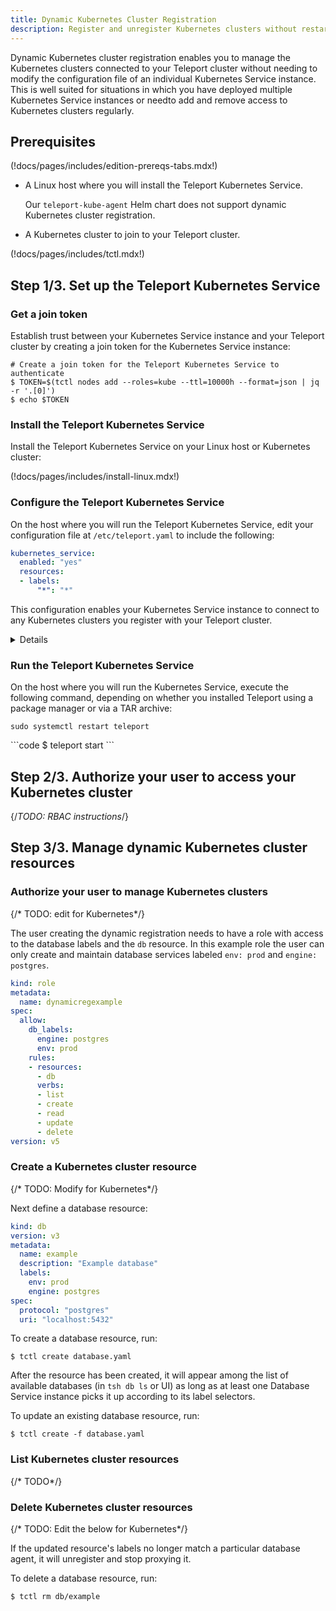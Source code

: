 ```yaml
---
title: Dynamic Kubernetes Cluster Registration
description: Register and unregister Kubernetes clusters without restarting a Teleport Kubernetes Service instance.
---
```


Dynamic Kubernetes cluster registration enables you to manage the Kubernetes
clusters connected to your Teleport cluster without needing to modify the
configuration file of an individual Kubernetes Service instance. This is well
suited for situations in which you have deployed multiple Kubernetes Service
instances or needto add and remove access to Kubernetes clusters regularly. 

## Prerequisites

(!docs/pages/includes/edition-prereqs-tabs.mdx!)

- A Linux host where you will install the Teleport Kubernetes Service.

  <Notice type="tip">

  Our `teleport-kube-agent` Helm chart does not support dynamic Kubernetes
  cluster registration.

  </Notice>

- A Kubernetes cluster to join to your Teleport cluster. 

(!docs/pages/includes/tctl.mdx!)

## Step 1/3. Set up the Teleport Kubernetes Service

### Get a join token

Establish trust between your Kubernetes Service instance and your Teleport
cluster by creating a join token for the Kubernetes Service instance:

```code
# Create a join token for the Teleport Kubernetes Service to authenticate
$ TOKEN=$(tctl nodes add --roles=kube --ttl=10000h --format=json | jq -r '.[0]')
$ echo $TOKEN
```

### Install the Teleport Kubernetes Service

Install the Teleport Kubernetes Service on your Linux host or Kubernetes
cluster:

(!docs/pages/includes/install-linux.mdx!)

### Configure the Teleport Kubernetes Service

On the host where you will run the Teleport Kubernetes Service, edit your
configuration file at `/etc/teleport.yaml` to include the following:

```yaml
kubernetes_service:
  enabled: "yes"
  resources:
  - labels:
      "*": "*"
```

This configuration enables your Kubernetes Service instance to connect to any
Kubernetes clusters you register with your Teleport cluster.

<Details title="Selectively watching Kubernetes clusters">

You can configure a Kubernetes Service instance to watch for a subset of
Kubernetes clusters by naming specific labels with a configuration similar to
the following:

```yaml
resources:
- labels:
    "env": "prod"
    "region": "us-east-2"
- labels:
    "env": "test"
    "region": "us-west-1"
```

For the Kubernetes Service to register a cluster, _any_ of the items in
`resources` must match. For this to happen, _all_ of the `labels` entries within
that item must match the cluster.

For example, a cluster with `env:prod` and `region:us-east-1` would not match
the configuration above, but a cluster with `env:test` and `region:us-west-1`
would match.

When you create dynamic Kubernetes cluster resources later in this guide, you
can assign them labels to ensure that only specific Kubernetes Service instances
will watch for them.

</Details>

### Run the Teleport Kubernetes Service

On the host where you will run the Kubernetes Service, execute the following
command, depending on whether you installed Teleport using a package manager or
via a TAR archive:

<Tabs>
<TabItem label="Package Manager">

```code
sudo systemctl restart teleport
```
</TabItem>
<TabItem label="TAR archive">
```code
$ teleport start
```
</TabItem>

## Step 2/3. Authorize your user to access your Kubernetes cluster

{/*TODO: RBAC instructions*/}

## Step 3/3. Manage dynamic Kubernetes cluster resources

### Authorize your user to manage Kubernetes clusters

{/* TODO: edit for Kubernetes*/}

The user creating the dynamic registration needs to have a role with access to the 
database labels and the `db` resource.  In this example role the user can only
create and maintain database services labeled `env: prod` and `engine: postgres`.

```yaml
kind: role
metadata:
  name: dynamicregexample
spec:
  allow:
    db_labels:
      engine: postgres
      env: prod
    rules:
    - resources:
      - db
      verbs:
      - list
      - create
      - read
      - update
      - delete
version: v5
```

### Create a Kubernetes cluster resource

{/* TODO: Modify for Kubernetes*/}

Next define a database resource:

```yaml
kind: db
version: v3
metadata:
  name: example
  description: "Example database"
  labels:
    env: prod
    engine: postgres
spec:
  protocol: "postgres"
  uri: "localhost:5432"
```

To create a database resource, run:

```code
$ tctl create database.yaml
```

After the resource has been created, it will appear among the list of available
databases (in `tsh db ls` or UI) as long as at least one Database Service
instance picks it up according to its label selectors.

To update an existing database resource, run:

```code
$ tctl create -f database.yaml
```

### List Kubernetes cluster resources

{/* TODO*/}

### Delete Kubernetes cluster resources

{/* TODO: Edit the below for Kubernetes*/}

If the updated resource's labels no longer match a particular database agent, it
will unregister and stop proxying it.

To delete a database resource, run:

```code
$ tctl rm db/example
```
